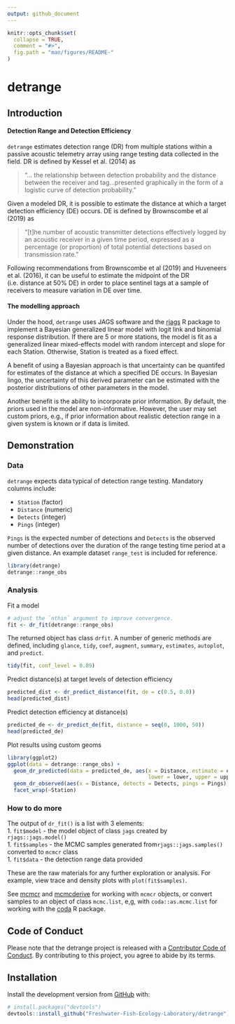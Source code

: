 ```yaml
---
output: github_document
---
```


<!-- README.md is generated from README.Rmd. Please edit that file -->

```r
knitr::opts_chunk$set(
  collapse = TRUE,
  comment = "#>",
  fig.path = "man/figures/README-"
)
```

# detrange 

## Introduction 

#### Detection Range and Detection Efficiency
`detrange` estimates detection range (DR) from multiple stations within a passive acoustic telemetry array using range testing data collected in the field. DR is defined by Kessel et al. (2014) as

>"... the relationship between detection probability and the distance between the receiver and tag...presented graphically in the form of a logistic curve of detection probability."

Given a modeled DR, it is possible to estimate the distance at which a target detection efficiency (DE) occurs. DE is defined by Brownscombe et al (2019) as 

>"[t]he number of acoustic transmitter detections effectively logged by an acoustic receiver in a given time period, expressed as a percentage (or proportion) of total potential detections based on transmission rate."

Following recommendations from Brownscombe et al (2019) and Huveneers et al. (2016), it can be useful to estimate the midpoint of the DR (i.e. distance at 50% DE) in order to place sentinel tags at a sample of receivers to measure variation in DE over time.

#### The modelling approach
Under the hood, `detrange` uses JAGS software and the [rjags](https://cran.r-project.org/web/packages/rjags/rjags.pdf) R package to implement a Bayesian generalized linear model with logit link and binomial response distribution. If there are 5 or more stations, the model is fit as a generalized linear mixed-effects model with random intercept and slope for each Station. Otherwise, Station is treated as a fixed effect. 

A benefit of using a Bayesian approach is that uncertainty can be quantifed for estimates of the distance at which a specified DE occurs. In Bayesian lingo, the uncertainty of this derived parameter can be estimated with the posterior distributions of other parameters in the model. 

Another benefit is the ability to incorporate prior information. By default, the priors used in the model are non-informative. However, the user may set custom priors, e.g., if prior information about realistic detection range in a given system is known or if data is limited. 

## Demonstration

### Data

`detrange` expects data typical of detection range testing. Mandatory columns include:  

- `Station` (factor)  
- `Distance` (numeric)  
- `Detects` (integer)  
- `Pings` (integer)

`Pings` is the expected number of detections and `Detects` is the observed number of detections over the duration of the range testing time period at a given distance. An example dataset `range_test` is included for reference.

```r
library(detrange)
detrange::range_obs
```

### Analysis
Fit a model
```r
# adjust the `nthin` argument to improve convergence.
fit <- dr_fit(detrange::range_obs)
```

The returned object has class `drfit`. 
A number of generic methods are defined, including `glance`, `tidy`, `coef`, `augment`, `summary`, `estimates`, `autoplot`, and `predict`.

```r
tidy(fit, conf_level = 0.89)
```

Predict distance(s) at target levels of detection efficiency  
```r
predicted_dist <- dr_predict_distance(fit, de = c(0.5, 0.8))
head(predicted_dist)
```

Predict detection efficiency at distance(s)
```r
predicted_de <- dr_predict_de(fit, distance = seq(0, 1000, 50)) 
head(predicted_de)
```

Plot results using custom geoms
```r
library(ggplot2)
ggplot(data = detrange::range_obs) +
  geom_dr_predicted(data = predicted_de, aes(x = Distance, estimate = estimate, 
                                             lower = lower, upper = upper)) + 
  geom_dr_observed(aes(x = Distance, detects = Detects, pings = Pings), size = 1) + 
  facet_wrap(~Station)
```

### How to do more
The output of `dr_fit()` is a list with 3 elements:  
1. `fit$model` - the model object of class `jags` created by `rjags::jags.model()`    
1. `fit$samples` - the MCMC samples generated from`rjags::jags.samples()` converted to `mcmcr` class  
1. `fit$data` - the detection range data provided  

These are the raw materials for any further exploration or analysis. For example, view trace and density plots with `plot(fit$samples)`.

See [mcmcr](https://github.com/poissonconsulting/mcmcr) and [mcmcderive](https://github.com/poissonconsulting/mcmcderive) for working with `mcmcr` objects, or convert samples to an object of class `mcmc.list`, e,g, with `coda::as.mcmc.list` for working with the [coda](https://github.com/cran/coda) R package. 

## Code of Conduct

Please note that the detrange project is released with a [Contributor Code of Conduct](https://contributor-covenant.org/version/2/0/CODE_OF_CONDUCT.html). By contributing to this project, you agree to abide by its terms.

## Installation

Install the development version from [GitHub](https://github.com/) with:

``` r
# install.packages("devtools")
devtools::install_github("Freshwater-Fish-Ecology-Laboratory/detrange")
```
